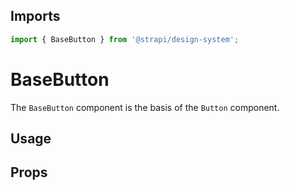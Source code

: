 

<Meta of={BaseButtonStories} />

## Imports

```js
import { BaseButton } from '@strapi/design-system';
```

# BaseButton

The `BaseButton` component is the basis of the `Button` component.

## Usage

<Canvas of={BaseButtonStories.Base} />

## Props

<ArgsTable of={BaseButton} />
